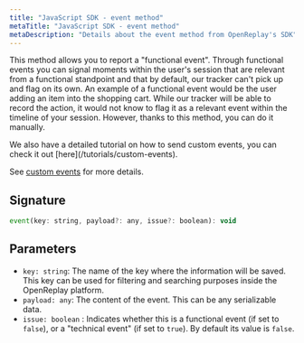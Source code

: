 ```yaml
---
title: "JavaScript SDK - event method"
metaTitle: "JavaScript SDK - event method"
metaDescription: "Details about the event method from OpenReplay's SDK"
---
```



This method allows you to report a "functional event". Through functional events you can signal moments within the user's session that are relevant from a functional standpoint and that by default, our tracker can't pick up and flag on its own. An example of a functional event would be the user adding an item into the shopping cart. While our tracker will be able to record the action, it would not know to flag it as a relevant event within the timeline of your session. However, thanks to this method, you can do it manually.

<Aside type="tip">
  We also have a detailed tutorial on how to send custom events, you can check it out [here](/tutorials/custom-events).
</Aside>

See [custom events](/installation/custom-events#functionalevents) for more details.

## Signature

```js 
event(key: string, payload?: any, issue?: boolean): void
```

## Parameters

- `key: string`: The name of the key where the information will be saved. This key can be used for filtering and searching purposes inside the OpenReplay platform.
- `payload: any`: The content of the event. This can be any serializable data.
- `issue: boolean` : Indicates whether this is a functional event (if set to `false`), or a "technical event" (if set to `true`). By default its value is `false`.
